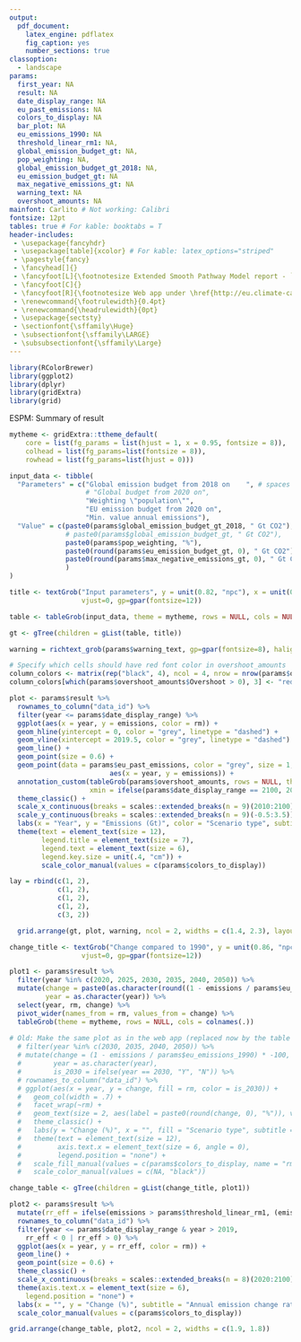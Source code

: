 ```yaml
---
output:
  pdf_document:
    latex_engine: pdflatex
    fig_caption: yes
    number_sections: true
classoption: 
  - landscape
params:
  first_year: NA
  result: NA
  date_display_range: NA
  eu_past_emissions: NA
  colors_to_display: NA
  bar_plot: NA
  eu_emissions_1990: NA
  threshold_linear_rm1: NA,
  global_emission_budget_gt: NA,
  pop_weighting: NA,
  global_emission_budget_gt_2018: NA,
  eu_emission_budget_gt: NA
  max_negative_emissions_gt: NA
  warning_text: NA
  overshoot_amounts: NA
mainfont: Carlito # Not working: Calibri
fontsize: 12pt
tables: true # For kable: booktabs = T
header-includes:
 - \usepackage{fancyhdr}
 - \usepackage[table]{xcolor} # For kable: latex_options="striped"
 - \pagestyle{fancy}
 - \fancyhead[]{}
 - \fancyfoot[L]{\footnotesize Extended Smooth Pathway Model report - `r format(Sys.time(), "%d %b %Y")`}
 - \fancyfoot[C]{}
 - \fancyfoot[R]{\footnotesize Web app under \href{http://eu.climate-calculator.info/}{http://eu.climate-calculator.info/}}
 - \renewcommand{\footrulewidth}{0.4pt}
 - \renewcommand{\headrulewidth}{0pt}
 - \usepackage{sectsty}
 - \sectionfont{\sffamily\Huge}
 - \subsectionfont{\sffamily\LARGE}
 - \subsubsectionfont{\sffamily\Large}
---
```


```r
library(RColorBrewer)
library(ggplot2)
library(dplyr)
library(gridExtra)
library(grid)
```

\Huge ESPM: Summary of result
\normalsize

```r
mytheme <- gridExtra::ttheme_default(
    core = list(fg_params = list(hjust = 1, x = 0.95, fontsize = 8)),
    colhead = list(fg_params=list(fontsize = 8)),
    rowhead = list(fg_params=list(hjust = 0)))

input_data <- tibble(
  "Parameters" = c("Global emission budget from 2018 on    ", # spaces make the table displayed better 
                   # "Global budget from 2020 on", 
                   "Weighting \"population\"", 
                   "EU emission budget from 2020 on", 
                   "Min. value annual emissions"),
  "Value" = c(paste0(params$global_emission_budget_gt_2018, " Gt CO2"), 
              # paste0(params$global_emission_budget_gt, " Gt CO2"),
              paste0(params$pop_weighting, "%"),
              paste0(round(params$eu_emission_budget_gt, 0), " Gt CO2"),
              paste0(round(params$max_negative_emissions_gt, 0), " Gt CO2")
              )
)

title <- textGrob("Input parameters", y = unit(0.82, "npc"), x = unit(0.25, "npc"), 
                  vjust=0, gp=gpar(fontsize=12))

table <- tableGrob(input_data, theme = mytheme, rows = NULL, cols = NULL)

gt <- gTree(children = gList(table, title))

warning = richtext_grob(params$warning_text, gp=gpar(fontsize=8), halign = 0, y = unit(1, "npc"))

# Specify which cells should have red font color in overshoot_amounts
column_colors <- matrix(rep("black", 4), ncol = 4, nrow = nrow(params$overshoot_amounts), byrow = TRUE)
column_colors[which(params$overshoot_amounts$Overshoot > 0), 3] <- "red"

plot <- params$result %>%
  rownames_to_column("data_id") %>%
  filter(year <= params$date_display_range) %>%
  ggplot(aes(x = year, y = emissions, color = rm)) +
  geom_hline(yintercept = 0, color = "grey", linetype = "dashed") +
  geom_vline(xintercept = 2019.5, color = "grey", linetype = "dashed") +
  geom_line() +
  geom_point(size = 0.6) +
  geom_point(data = params$eu_past_emissions, color = "grey", size = 1,
                         aes(x = year, y = emissions)) +
  annotation_custom(tableGrob(params$overshoot_amounts, rows = NULL, theme = ttheme_minimal(base_size = 6, core = list(fg_params = list(col = as.vector(column_colors))), padding = unit(c(2, 2), "mm"))),
                    xmin = ifelse(params$date_display_range == 2100, 2060, 2035), ymin = 1.5, ymax = 3) +
  theme_classic() +
  scale_x_continuous(breaks = scales::extended_breaks(n = 9)(2010:2100)) +
  scale_y_continuous(breaks = scales::extended_breaks(n = 9)(-0.5:3.5)) +
  labs(x = "Year", y = "Emissions (Gt)", color = "Scenario type", subtitle = "Emissions over time") +
  theme(text = element_text(size = 12),
        legend.title = element_text(size = 7),
        legend.text = element_text(size = 6),
        legend.key.size = unit(.4, "cm")) +
        scale_color_manual(values = c(params$colors_to_display))

lay = rbind(c(1, 2),
            c(1, 2),
            c(1, 2),
            c(1, 2),
            c(3, 2))

  grid.arrange(gt, plot, warning, ncol = 2, widths = c(1.4, 2.3), layout_matrix = lay)
```

```r

change_title <- textGrob("Change compared to 1990", y = unit(0.86, "npc"), x = unit(0.25, "npc"), 
                  vjust=0, gp=gpar(fontsize=12))

plot1 <- params$result %>%
  filter(year %in% c(2020, 2025, 2030, 2035, 2040, 2050)) %>%
  mutate(change = paste0(as.character(round((1 - emissions / params$eu_emissions_1990) * -100, 0)), "%"),
         year = as.character(year)) %>%
  select(year, rm, change) %>%
  pivot_wider(names_from = rm, values_from = change) %>%
  tableGrob(theme = mytheme, rows = NULL, cols = colnames(.))
  
# Old: Make the same plot as in the web app (replaced now by the table above):
  # filter(year %in% c(2030, 2035, 2040, 2050)) %>%
  # mutate(change = (1 - emissions / params$eu_emissions_1990) * -100,
  #        year = as.character(year),
  #        is_2030 = ifelse(year == 2030, "Y", "N")) %>%
  # rownames_to_column("data_id") %>%
  # ggplot(aes(x = year, y = change, fill = rm, color = is_2030)) +
  #   geom_col(width = .7) +
  #   facet_wrap(~rm) +
  #   geom_text(size = 2, aes(label = paste0(round(change, 0), "%")), vjust = -1, color = "black") +
  #   theme_classic() +
  #   labs(y = "Change (%)", x = "", fill = "Scenario type", subtitle = "Change compared to 1990") +
  #   theme(text = element_text(size = 12),
  #         axis.text.x = element_text(size = 6, angle = 0),
  #         legend.position = "none") +
  #   scale_fill_manual(values = c(params$colors_to_display, name = "rm")) +
  #   scale_color_manual(values = c(NA, "black"))

change_table <- gTree(children = gList(change_title, plot1))

plot2 <- params$result %>%
  mutate(rr_eff = ifelse(emissions > params$threshold_linear_rm1, (emissions / lag(emissions) -1) * 100, 0)) %>%
  rownames_to_column("data_id") %>%
  filter(year <= params$date_display_range & year > 2019,
    rr_eff < 0 | rr_eff > 0) %>%
  ggplot(aes(x = year, y = rr_eff, color = rm)) +
  geom_line() +
  geom_point(size = 0.6) +
  theme_classic() +
  scale_x_continuous(breaks = scales::extended_breaks(n = 8)(2020:2100)) +
  theme(axis.text.x = element_text(size = 6),
    legend.position = "none") +
  labs(x = "", y = "Change (%)", subtitle = "Annual emission change rates") +
  scale_color_manual(values = c(params$colors_to_display))

grid.arrange(change_table, plot2, ncol = 2, widths = c(1.9, 1.8))

```


\vspace{55mm}
